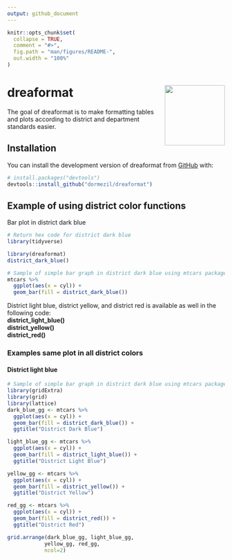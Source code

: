 ```yaml
---
output: github_document
---
```


<!-- README.md is generated from README.Rmd. Please edit that file -->

```r
knitr::opts_chunk$set(
  collapse = TRUE,
  comment = "#>",
  fig.path = "man/figures/README-",
  out.width = "100%"
)
```

# dreaformat <img src="man/figures/logo.png" align="right" height="139" />

<!-- badges: start -->
<!-- badges: end -->

The goal of dreaformat is to make formatting tables and plots according to district and department standards easier.

## Installation

You can install the development version of dreaformat from [GitHub](https://github.com/) with:

``` r
# install.packages("devtools")
devtools::install_github("dormezil/dreaformat")
```

## Example of using district color functions

Bar plot in district dark blue

```r
# Return hex code for district dark blue
library(tidyverse)

library(dreaformat)
district_dark_blue()

# Sample of simple bar graph in district dark blue using mtcars package
mtcars %>%
  ggplot(aes(x = cyl)) +
  geom_bar(fill = district_dark_blue())

```

District light blue, district yellow, and district red is available as well in the following code:  
**district_light_blue()**  
**district_yellow()**  
**district_red()**  

### Examples same plot in all district colors
#### District light blue
```r
# Sample of simple bar graph in district dark blue using mtcars package
library(gridExtra)
library(grid)
library(lattice)
dark_blue_gg <- mtcars %>%
  ggplot(aes(x = cyl)) +
  geom_bar(fill = district_dark_blue()) +
  ggtitle("District Dark Blue")

light_blue_gg <- mtcars %>%
  ggplot(aes(x = cyl)) +
  geom_bar(fill = district_light_blue()) +
  ggtitle("District Light Blue")

yellow_gg <- mtcars %>%
  ggplot(aes(x = cyl)) +
  geom_bar(fill = district_yellow()) +
  ggtitle("District Yellow")

red_gg <- mtcars %>%
  ggplot(aes(x = cyl)) +
  geom_bar(fill = district_red()) +
  ggtitle("District Red")

grid.arrange(dark_blue_gg, light_blue_gg,
            yellow_gg, red_gg,
            ncol=2)
  
```

